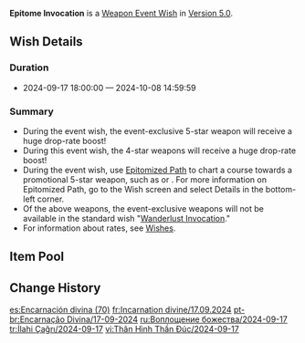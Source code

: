 {{Wish
|name              = Epitome Invocation 2024-09-17
|image             = Epitome Invocation 2024-09-17.png
|type              = Weapon Event
|duration          = event
|time_start        = 2024-09-17 18:00:00
|time_end          = 2024-10-08 14:59:59
|link              = https://genshin.hoyoverse.com/en/news/detail/125821
|preceding         = Epitome Invocation/2024-08-28
|alongside         = Seeker of Flame-Wrought Secrets/2024-09-17
|alongside2        = Reign of Serenity/2024-09-17
|succeeding        = Epitome Invocation/2024-10-09
}}
'''Epitome Invocation''' is a [[Weapon Event Wish]] in [[Version 5.0]].

==Wish Details==
===Duration===
* 2024-09-17 18:00:00 &mdash; 2024-10-08 14:59:59

===Summary===
* During the event wish, the event-exclusive 5-star weapon {{Wish Item|Fang of the Mountain King; Engulfing Lightning}} will receive a huge drop-rate boost!
* During this event wish, the 4-star weapons {{Wish Item|Sacrificial Sword; Rainslasher; Favonius Lance; The Widsith; Sacrificial Bow}} will receive a huge drop-rate boost!
* During the event wish, use [[Epitomized Path]] to chart a course towards a promotional 5-star weapon, such as {{Wish Item|Fang of the Mountain King}} or {{Wish Item|Engulfing Lightning}}. For more information on Epitomized Path, go to the Wish screen and select Details in the bottom-left corner.
* Of the above weapons, the event-exclusive weapons will not be available in the standard wish "[[Wanderlust Invocation]]."
* For information about rates, see [[Wish]]es.

==Item Pool==
{{Wish Pool
|weapon_5_F    = Fang of the Mountain King; Engulfing Lightning
|weapon_4_F    = Sacrificial Sword; Rainslasher; Favonius Lance; The Widsith; Sacrificial Bow
|character_4   = Barbara; Beidou; Bennett; Candace; Charlotte; Chevreuse; Chongyun; Collei; Diona; Dori; Faruzan; Fischl; Freminet; Gaming; Gorou; Kaveh; Kirara; Kujou Sara; Kuki Shinobu; Layla; Lynette; Mika; Ningguang; Noelle; Razor; Rosaria; Sayu; Sethos; Shikanoin Heizou; Sucrose; Thoma; Xiangling; Xingqiu; Xinyan; Yanfei; Yaoyao; Yun Jin
|weapon_5      = Amos' Bow; Aquila Favonia; Lost Prayer to the Sacred Winds; Primordial Jade Winged-Spear; Skyward Atlas; Skyward Blade; Skyward Harp; Skyward Pride; Skyward Spine; Wolf's Gravestone
|weapon_4      = Dragon's Bane; Eye of Perception; Favonius Codex; Favonius Greatsword; Favonius Sword; Favonius Warbow; Lion's Roar; Rust; Sacrificial Fragments; Sacrificial Greatsword; The Bell; The Flute; The Stringless
|weapon_3      = Black Tassel; Bloodtainted Greatsword; Cool Steel; Debate Club; Emerald Orb; Ferrous Shadow; Harbinger of Dawn; Magic Guide; Raven Bow; Sharpshooter's Oath; Skyrider Sword; Slingshot; Thrilling Tales of Dragon Slayers
}}

==Change History==
{{Change History|5.0}}

[[es:Encarnación divina (70)]]
[[fr:Incarnation divine/17.09.2024]]
[[pt-br:Encarnação Divina/17-09-2024]]
[[ru:Воплощение божества/2024-09-17]]
[[tr:İlahi Çağrı/2024-09-17]]
[[vi:Thân Hình Thần Đúc/2024-09-17]]
